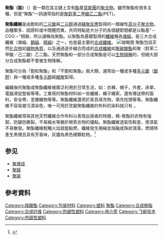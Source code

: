 {{refimprove|time=2019-12-08T07:19:13+00:00}}
'''聚酯（脂）'''（{{lang-en|Polyester}}）是一類在其主鏈上含有[[酯|酯]]基[[官能團|官能團]]的[[聚合物|聚合物]]。雖然聚酯有很多主種，但是“聚酯”一詞通常指的是[[聚對苯二甲酸乙二酯|聚對苯二甲酸乙二酯]](PET)。

'''聚酯纖維'''是由飽和的[[二元酸|二元酸]]與[[二元醇|二元醇]]通過[[縮聚反應|縮聚反應]]製得的一類線性[[聚合物|高分子聚合物]]，品種繁多、因原料或中間體而異，共同特點是大分子的各個鏈節間都是以酯基“－COO－”相聯，所以通稱為聚酯。以聚酯為基礎製得的[[纖維|纖維]]稱為[[滌綸|滌綸]]，是三大合成纖維（滌綸、[[錦綸|錦綸]]、[[腈綸|腈綸]]）之一，也是最主要的[[合成纖維|合成纖維]]。
[[File:聚脂纖維_手提袋.jpg|缩略图]]
聚酯包括天然[[化合物|化合物]]如[[植物|植物]][[角質|角質]]，以及通過逐步縮合而成的[[合成纖維|合成纖維]]如[[聚碳酸酯|聚碳酸酯]]和聚（對苯二甲酸／己二酸）乙二酯。天然聚酯和一部分合成聚酯是可以[[生物降解|生物降解]]的，但絕大部分合成聚酯都不會被生物降解。

聚酯可分為「飽和聚酯」和「不飽和聚酯」兩大類，通常由一種或多種[[羧酸|多元酸]]（[[酸酐|酸酐]]）與一種或多種[[醇|多元醇]]經[[縮聚|縮聚]]製得。

編織後的聚酯或聚酯纖維被廣泛利用於日常生活，如：衣褲，帽子，外套，床單，電腦滑鼠墊板等等。工業用的聚酯材料如一些纖維，繩子繩索，還有傳送帶的面料，安全帶，塗層織物等等。聚酯纖維還用於家具填充物，填充枕頭等等。聚酯纖維不容易被污漬染色，唯一可用於改變聚酯纖維的布料的染料就只有{{link-en|分散染料|Disperse dye}} 。

聚酯纖維常與其他天然纖維合作布料以表現出兩者的特徵，棉-聚酯的衣物有強韌，防皺防撕裂，不易縮水等勝於棉質衣物的優點。聚酯纖維透氣性較差，使濕氣不易散發。聚酯纖維輕觸火焰就能點燃，纖維發生捲縮並熔融成珠狀滴落，燃燒時產生黑煙且具有芳香味，灰燼為黑色硬顆粒物。<ref>{{Cite web|url=https://www.douban.com/group/topic/37649472/|title=【服裝】說說滌綸也就是聚酯纖維的衣服。|accessdate=2016-09-25|work=www.douban.com|archive-date=2016-09-27|archive-url=https://web.archive.org/web/20160927083836/https://www.douban.com/group/topic/37649472/|dead-url=no}}</ref>

== 参见 ==
*[[聚烯烃|聚烯烃]]
*[[聚醛|聚醛]]
*[[聚砜|聚砜]]

== 參考資料 ==
{{Reflist|2}}

{{合成材料}}

{{Authority control}}
[[Category:羧酸酯|Category:羧酸酯]]
[[Category:包装材料|Category:包装材料]]
[[Category:塑料|Category:塑料]]
[[Category:聚酯|]]
[[Category:合成樹脂|Category:合成樹脂]]
[[Category:合成纤维|Category:合成纤维]]
[[Category:热塑性塑料|Category:热塑性塑料]]
[[Category:电介质|Category:电介质]]
[[Category:飞艇技术|Category:飞艇技术]]
[[Category:热固性塑料|Category:热固性塑料]]